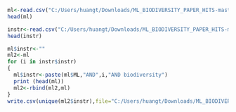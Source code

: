
```{r}
ml<-read.csv("C:/Users/huangt/Downloads/ML_BIODIVERSITY_PAPER_HITS-master/ml.csv")
head(ml)

instr<-read.csv("C:/Users/huangt/Downloads/ML_BIODIVERSITY_PAPER_HITS-master/instr.csv")
head(instr)

```

```{r}
ml$instr<-""
ml2<-ml
for (i in instr$instr)
{
  ml$instr<-paste(ml$ML,"AND",i,"AND biodiversity")
  print (head(ml))
  ml2<-rbind(ml2,ml)
}
write.csv(unique(ml2$instr),file="C:/Users/huangt/Downloads/ML_BIODIVERSITY_PAPER_HITS-master/ml_instr.csv")
```


